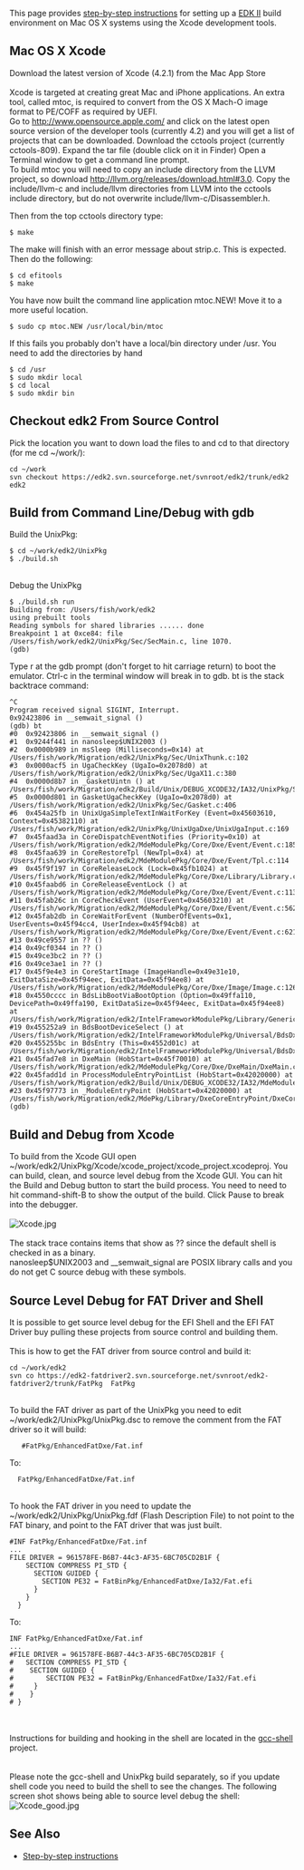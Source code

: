 This page provides [[step-by-step instructions]] for setting up a [[EDK II]] build environment on Mac OS X systems using the Xcode development tools.

== Mac OS X Xcode ==
Download the latest version of Xcode (4.2.1) from the Mac App Store<br>
<br>
Xcode is targeted at creating great Mac and iPhone applications. An extra tool, called mtoc, is required to convert from the OS X Mach-O image format to PE/COFF as required by UEFI.<br>
Go to http://www.opensource.apple.com/ and click on the latest open source version of the developer tools (currently 4.2) and you will get a list of projects that can be downloaded. Download the cctools project (currently cctools-809). 
Expand the tar file (double click on it in Finder)
Open a Terminal window to get a command line prompt.
<br>
To build mtoc you will need to copy an include directory from the LLVM project, so download http://llvm.org/releases/download.html#3.0.  Copy the include/llvm-c and include/llvm directories from LLVM into the cctools include directory, but do not overwrite include/llvm-c/Disassembler.h.

Then from the top cctools directory type:
<pre>
$ make
</pre>

The make will finish with an error message about strip.c. This is expected. Then do the following:
<pre>
$ cd efitools
$ make
</pre>

You have now built the command line application mtoc.NEW! Move it to a more useful location. 
<pre>
$ sudo cp mtoc.NEW /usr/local/bin/mtoc
</pre>

If this fails you probably don't have a local/bin directory under /usr. You need to add the directories by hand 
<pre>
$ cd /usr
$ sudo mkdir local
$ cd local
$ sudo mkdir bin 
</pre>

== Checkout edk2  From Source Control ==
Pick the location you want to down load the files to and cd to that directory (for me cd ~/work/):
<pre>
cd ~/work
svn checkout https://edk2.svn.sourceforge.net/svnroot/edk2/trunk/edk2 edk2
</pre>

== Build from Command Line/Debug with gdb ==
Build the UnixPkg:<br>
<pre>
$ cd ~/work/edk2/UnixPkg
$ ./build.sh
</pre>
<br>
Debug the UnixPkg<br>
<pre>
$ ./build.sh run
Building from: /Users/fish/work/edk2
using prebuilt tools
Reading symbols for shared libraries ...... done
Breakpoint 1 at 0xce84: file /Users/fish/work/edk2/UnixPkg/Sec/SecMain.c, line 1070.
(gdb) 
</pre>
Type r at the gdb prompt (don't forget to hit carriage return) to boot the emulator. Ctrl-c in the terminal window will break in to gdb. bt is the stack backtrace command:
<pre>
^C
Program received signal SIGINT, Interrupt.
0x92423806 in __semwait_signal ()
(gdb) bt
#0  0x92423806 in __semwait_signal ()
#1  0x9244f441 in nanosleep$UNIX2003 ()
#2  0x0000b989 in msSleep (Milliseconds=0x14) at /Users/fish/work/Migration/edk2/UnixPkg/Sec/UnixThunk.c:102
#3  0x0000acf5 in UgaCheckKey (UgaIo=0x2078d0) at /Users/fish/work/Migration/edk2/UnixPkg/Sec/UgaX11.c:380
#4  0x0000d8b7 in _GasketUintn () at /Users/fish/work/Migration/edk2/Build/Unix/DEBUG_XCODE32/IA32/UnixPkg/Sec/SecMain/OUTPUT/Ia32/Gasket.iii:63
#5  0x0000d801 in GasketUgaCheckKey (UgaIo=0x2078d0) at /Users/fish/work/Migration/edk2/UnixPkg/Sec/Gasket.c:406
#6  0x454a25fb in UnixUgaSimpleTextInWaitForKey (Event=0x45603610, Context=0x45382110) at /Users/fish/work/Migration/edk2/UnixPkg/UnixUgaDxe/UnixUgaInput.c:169
#7  0x45faad3a in CoreDispatchEventNotifies (Priority=0x10) at /Users/fish/work/Migration/edk2/MdeModulePkg/Core/Dxe/Event/Event.c:185
#8  0x45faa639 in CoreRestoreTpl (NewTpl=0x4) at /Users/fish/work/Migration/edk2/MdeModulePkg/Core/Dxe/Event/Tpl.c:114
#9  0x45f9f197 in CoreReleaseLock (Lock=0x45fb1024) at /Users/fish/work/Migration/edk2/MdeModulePkg/Core/Dxe/Library/Library.c:102
#10 0x45faabd6 in CoreReleaseEventLock () at /Users/fish/work/Migration/edk2/MdeModulePkg/Core/Dxe/Event/Event.c:113
#11 0x45fab26c in CoreCheckEvent (UserEvent=0x45603210) at /Users/fish/work/Migration/edk2/MdeModulePkg/Core/Dxe/Event/Event.c:562
#12 0x45fab2db in CoreWaitForEvent (NumberOfEvents=0x1, UserEvents=0x45f94cc4, UserIndex=0x45f94cb8) at /Users/fish/work/Migration/edk2/MdeModulePkg/Core/Dxe/Event/Event.c:621
#13 0x49ce9557 in ?? ()
#14 0x49cf0344 in ?? ()
#15 0x49ce3bc2 in ?? ()
#16 0x49ce3ae1 in ?? ()
#17 0x45f9e4e3 in CoreStartImage (ImageHandle=0x49e31e10, ExitDataSize=0x45f94eec, ExitData=0x45f94ee8) at /Users/fish/work/Migration/edk2/MdeModulePkg/Core/Dxe/Image/Image.c:1260
#18 0x4550cccc in BdsLibBootViaBootOption (Option=0x49ffa110, DevicePath=0x49ffa190, ExitDataSize=0x45f94eec, ExitData=0x45f94ee8) at /Users/fish/work/Migration/edk2/IntelFrameworkModulePkg/Library/GenericBdsLib/BdsBoot.c:382
#19 0x455252a9 in BdsBootDeviceSelect () at /Users/fish/work/Migration/edk2/IntelFrameworkModulePkg/Universal/BdsDxe/BdsEntry.c:214
#20 0x455255bc in BdsEntry (This=0x4552d01c) at /Users/fish/work/Migration/edk2/IntelFrameworkModulePkg/Universal/BdsDxe/BdsEntry.c:356
#21 0x45fad7e8 in DxeMain (HobStart=0x45f70010) at /Users/fish/work/Migration/edk2/MdeModulePkg/Core/Dxe/DxeMain/DxeMain.c:425
#22 0x45fadd1d in ProcessModuleEntryPointList (HobStart=0x42020000) at /Users/fish/work/Migration/edk2/Build/Unix/DEBUG_XCODE32/IA32/MdeModulePkg/Core/Dxe/DxeMain/DEBUG/AutoGen.c:287
#23 0x45f97773 in _ModuleEntryPoint (HobStart=0x42020000) at /Users/fish/work/Migration/edk2/MdePkg/Library/DxeCoreEntryPoint/DxeCoreEntryPoint.c:54
(gdb) 
</pre>

== Build and Debug from Xcode ==
To build from the Xcode GUI open ~/work/edk2/UnixPkg/Xcode/xcode_project/xcode_project.xcodeproj. You can build, clean, and source level debug   from the Xcode GUI. You can hit the Build and Debug button to start the build process. You need to need to hit command-shift-B to show the output of the build. Click Pause to break into the debugger.<br><br>
[[File:Xcode.jpg]]
<br><br>
The stack trace contains items that show as ?? since the default shell is checked in as a binary. <br>
nanosleep$UNIX2003 and __semwait_signal are POSIX library calls and you do not get C source debug with these symbols.<br>

== Source Level Debug for FAT Driver and Shell ==
It is possible to get source level debug for the EFI Shell and the EFI FAT Driver buy pulling these projects from source control and building them.<br><br>
This is how to get the FAT driver from source control and build it:
<pre>
cd ~/work/edk2
svn co https://edk2-fatdriver2.svn.sourceforge.net/svnroot/edk2-fatdriver2/trunk/FatPkg  FatPkg 
</pre>
<br>

To build the FAT driver as part of the UnixPkg you need to edit ~/work/edk2/UnixPkg/UnixPkg.dsc to remove the comment from the FAT driver so it will build:
 <pre>   #FatPkg/EnhancedFatDxe/Fat.inf</pre>
To:
  <pre>  FatPkg/EnhancedFatDxe/Fat.inf</pre>
<br> To hook the FAT driver in you need to update the ~/work/edk2/UnixPkg/UnixPkg.fdf (Flash Description File) to not point to the FAT binary, and point to the FAT driver that was just built. <br>
 <pre>#INF FatPkg/EnhancedFatDxe/Fat.inf
...
FILE DRIVER = 961578FE-B6B7-44c3-AF35-6BC705CD2B1F {
    SECTION COMPRESS PI_STD {
      SECTION GUIDED {
        SECTION PE32 = FatBinPkg/EnhancedFatDxe/Ia32/Fat.efi
      }
    }
  }
</pre>
To:
<pre>INF FatPkg/EnhancedFatDxe/Fat.inf
...
#FILE DRIVER = 961578FE-B6B7-44c3-AF35-6BC705CD2B1F {
#   SECTION COMPRESS PI_STD {
#    SECTION GUIDED {
#        SECTION PE32 = FatBinPkg/EnhancedFatDxe/Ia32/Fat.efi
#     }
#    }
# }
</pre>
<br><br>Instructions for building and hooking in the shell are located in the [https://sourceforge.net/apps/mediawiki/tianocore/index.php?title=Gcc-shell gcc-shell] project. <br><br>
<br>Please note the gcc-shell and UnixPkg build separately, so if you update shell code you need to build the shell to see the changes. The following screen shot shows being able to source level debug the shell:<br>
[[File:Xcode_good.jpg]]

==See Also==
* [[Step-by-step instructions]]

<!-- [[Category:EDKII]] -->
